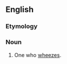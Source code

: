 ==English==

===Etymology===
{{suffix|wheeze|er|lang=en}}

===Noun===
{{en-noun}}

# One who [[wheeze]]s.